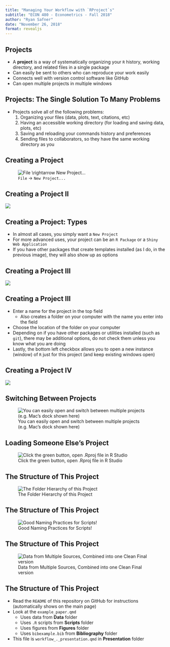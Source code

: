 ```yaml
---
title: "Managing Your Workflow with `RProject`s"
subtitle: "ECON 480 - Econometrics - Fall 2018"
author: "Ryan Safner"
date: "November 26, 2018"
format: revealjs
---
```


## Projects

- A **project** is a way of systematically organizing your `R` history, working directory, and related files in a single package
- Can easily be sent to others who can reproduce your work easily 
- Connects well with version control software like GitHub
- Can open multiple projects in multiple windows

## Projects: The Single Solution To Many Problems 

- Projects solve all of the following problems:
    1. Organizing your files (data, plots, text, citations, etc)
    2. Having an accessible working directory (for loading and saving data, plots, etc)
    3. Saving and reloading your commands history and preferences
    4. Sending files to collaborators, so they have the same working directory as you

## Creating a Project

![`File` $\rightarrow$ `New Project...`](images/project1.png)

## Creating a Project II

![](images/project2.png)

## Creating a Project: Types

- In almost all cases, you simply want a `New Project`
- For more advanced uses, your project can be an `R Package` or a `Shiny Web Application`
- If you have other packages that create templates installed (as I do, in the previous image), they will also show up as options

## Creating a Project III 

![](images/project3.png)

## Creating a Project III 

- Enter a name for the project in the top field 
    - Also creates a folder on your computer with the name you enter into the field
- Choose the location of the folder on your computer
- Depending on if you have other packages or utilities installed (such as `git`), there may be additional options, do not check them unless you know what you are doing
- Lastly, the bottom left checkbox allows you to open a new instance (window) of `R` just for this project (and keep existing windows open)

## Creating a Project IV 

![](images/project4.png)

## Switching Between Projects

![You can easily open and switch between multiple projects (e.g.  Mac's dock shown here)](images/projectswitching.png)

## Loading Someone Else's Project

![Click the green button, open .Rproj file in R Studio](images/github.png)

## The Structure of This Project

![The Folder Hierarchy of this Project](images/projectfiles.png)

## The Structure of This Project

![Good Naming Practices for Scripts!](images/scripts.png)

## The Structure of This Project

![Data from Multiple Sources, Combined into one Clean Final version](images/data.png)

## The Structure of This Project

- Read the `README` of this repository on GitHub for instructions (automatically shows on the main page)
- Look at the `example_paper.qmd`
    - Uses data from **Data** folder
    - Uses `.R` scripts from **Scripts** folder
    - Uses figures from **Figures** folder 
    - Uses `bibexample.bib` from **Bibliography** folder
- This file is `workflow_._presentation.qmd` in **Presentation** folder

